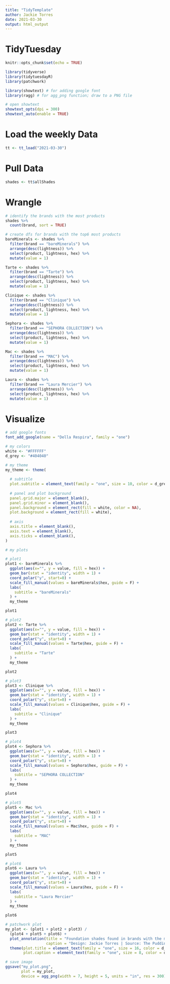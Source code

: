 ```yaml
---
title: "TidyTemplate"
author: Jackie Torres
date: 2021-03-30
output: html_output
---
```


# TidyTuesday

```r

knitr::opts_chunk$set(echo = TRUE)

library(tidyverse)
library(tidytuesdayR)
library(patchwork)

library(showtext) # for adding google font
library(ragg) # for agg_png function; draw to a PNG file

# open showtext
showtext_opts(dpi = 300)
showtext_auto(enable = TRUE)

```

# Load the weekly Data

```r

tt <- tt_load("2021-03-30")

```

# Pull Data

```r

shades <- tt$allShades

```

# Wrangle

```r

# identify the brands with the most products
shades %>%
  count(brand, sort = TRUE)

# create dfs for brands with the top6 most products
bareMinerals <- shades %>%
  filter(brand == "bareMinerals") %>%
  arrange(desc(lightness)) %>%
  select(product, lightness, hex) %>%
  mutate(value = 1)

Tarte <- shades %>%
  filter(brand == "Tarte") %>%
  arrange(desc(lightness)) %>%
  select(product, lightness, hex) %>%
  mutate(value = 1)

Clinique <- shades %>%
  filter(brand == "Clinique") %>%
  arrange(desc(lightness)) %>%
  select(product, lightness, hex) %>%
  mutate(value = 1)

Sephora <- shades %>%
  filter(brand == "SEPHORA COLLECTION") %>%
  arrange(desc(lightness)) %>%
  select(product, lightness, hex) %>%
  mutate(value = 1)

Mac <- shades %>%
  filter(brand == "MAC") %>%
  arrange(desc(lightness)) %>%
  select(product, lightness, hex) %>%
  mutate(value = 1)

Laura <- shades %>%
  filter(brand == "Laura Mercier") %>%
  arrange(desc(lightness)) %>%
  select(product, lightness, hex) %>%
  mutate(value = 1)

```


# Visualize

```r

# add google fonts
font_add_google(name = "Della Respira", family = "one")

# my colors
white <- "#FFFFFF"
d_grey <- "#404040"

# my theme
my_theme <- theme(
  
  # subtitle
  plot.subtitle = element_text(family = "one", size = 10, color = d_grey, hjust = .5),
  
  # panel and plot background
  panel.grid.major = element_blank(),
  panel.grid.minor = element_blank(),
  panel.background = element_rect(fill = white, color = NA),
  plot.background = element_rect(fill = white),
  
  # axis
  axis.title = element_blank(),
  axis.text = element_blank(),
  axis.ticks = element_blank(),
)

# my plots

# plot1
plot1 <- bareMinerals %>%
  ggplot(aes(x="", y = value, fill = hex)) +
  geom_bar(stat = "identity", width = 1) +
  coord_polar("y", start=0) +
  scale_fill_manual(values = bareMinerals$hex, guide = F) +
  labs(
    subtitle = "bareMinerals"
  ) +
  my_theme

plot1

# plot2
plot2 <- Tarte %>%
  ggplot(aes(x="", y = value, fill = hex)) +
  geom_bar(stat = "identity", width = 1) +
  coord_polar("y", start=0) +
  scale_fill_manual(values = Tarte$hex, guide = F) +
  labs(
    subtitle = "Tarte"
  ) +
  my_theme

plot2

# plot3
plot3 <- Clinique %>%
  ggplot(aes(x="", y = value, fill = hex)) +
  geom_bar(stat = "identity", width = 1) +
  coord_polar("y", start=0) +
  scale_fill_manual(values = Clinique$hex, guide = F) +
  labs(
    subtitle = "Clinique"
  ) +
  my_theme

plot3

# plot4
plot4 <- Sephora %>%
  ggplot(aes(x="", y = value, fill = hex)) +
  geom_bar(stat = "identity", width = 1) +
  coord_polar("y", start=0) +
  scale_fill_manual(values = Sephora$hex, guide = F) +
  labs(
    subtitle = "SEPHORA COLLECTION"
  ) +
  my_theme 

plot4

# plot5
plot5 <- Mac %>%
  ggplot(aes(x="", y = value, fill = hex)) +
  geom_bar(stat = "identity", width = 1) +
  coord_polar("y", start=0) +
  scale_fill_manual(values = Mac$hex, guide = F) +
  labs(
    subtitle = "MAC"
  ) +
  my_theme

plot5

# plot6
plot6 <- Laura %>%
  ggplot(aes(x="", y = value, fill = hex)) +
  geom_bar(stat = "identity", width = 1) +
  coord_polar("y", start=0) +
  scale_fill_manual(values = Laura$hex, guide = F) +
  labs(
    subtitle = "Laura Mercier"
  ) +
  my_theme

plot6

# patchwork plot
my_plot <- (plot1 + plot2 + plot3) /
  (plot4 + plot5 + plot6) +
  plot_annotation(title = "Foundation shades found in brands with the most number of products",
                  caption = "Design: Jackie Torres | Source: The Pudding | #TidyTuesday 2021W14") &
  theme(plot.title = element_text(family = "one", size = 16, color = d_grey, hjust = .5, margin = margin(0, 0, 10, 0)),
        plot.caption = element_text(family = "one", size = 8, color = d_grey, hjust = .5))

# save image
ggsave("my_plot.png",
       plot = my_plot,
       device = agg_png(width = 7, height = 5, units = "in", res = 300))

```